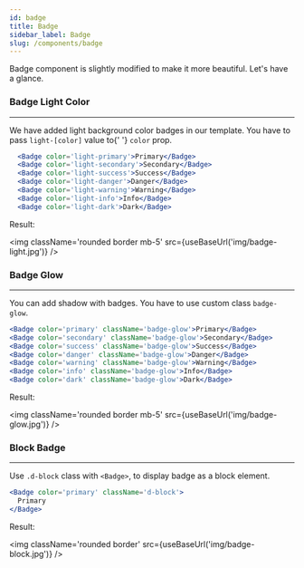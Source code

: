 ---
id: badge
title: Badge
sidebar_label: Badge
slug: /components/badge
---


<p>Badge component is slightly modified to make it more beautiful. Let's have a glance.</p>

### Badge Light Color

---

<p>
  We have added light background color badges in our template. You have to pass <code>light-[color]</code> value to{' '}
  <code>color</code> prop.
</p>

```jsx
  <Badge color='light-primary'>Primary</Badge>
  <Badge color='light-secondary'>Secondary</Badge>
  <Badge color='light-success'>Success</Badge>
  <Badge color='light-danger'>Danger</Badge>
  <Badge color='light-warning'>Warning</Badge>
  <Badge color='light-info'>Info</Badge>
  <Badge color='light-dark'>Dark</Badge>
```

<p className='my-4'>Result:</p>

<img className='rounded border mb-5' src={useBaseUrl('img/badge-light.jpg')} />

### Badge Glow

---

<p>
  You can add shadow with badges. You have to use custom class <code>badge-glow</code>.
</p>

```jsx
<Badge color='primary' className='badge-glow'>Primary</Badge>
<Badge color='secondary' className='badge-glow'>Secondary</Badge>
<Badge color='success' className='badge-glow'>Success</Badge>
<Badge color='danger' className='badge-glow'>Danger</Badge>
<Badge color='warning' className='badge-glow'>Warning</Badge>
<Badge color='info' className='badge-glow'>Info</Badge>
<Badge color='dark' className='badge-glow'>Dark</Badge>
```

<p className='my-4'>Result:</p>

<img className='rounded border mb-5' src={useBaseUrl('img/badge-glow.jpg')} />

### Block Badge

---

<p>
  Use <code>.d-block</code> class with <code>&lt;Badge&gt;</code>, to display badge as a block element.
</p>

```jsx
<Badge color='primary' className='d-block'>
  Primary
</Badge>
```

<p className='my-4'>Result:</p>

<img className='rounded border' src={useBaseUrl('img/badge-block.jpg')} />
